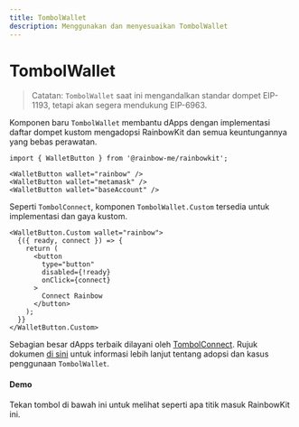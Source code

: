 ```yaml
---
title: TombolWallet
description: Menggunakan dan menyesuaikan TombolWallet
---
```


# TombolWallet

> Catatan: `TombolWallet` saat ini mengandalkan standar dompet EIP-1193, tetapi akan segera mendukung EIP-6963.

Komponen baru `TombolWallet` membantu dApps dengan implementasi daftar dompet kustom mengadopsi RainbowKit dan semua keuntungannya yang bebas perawatan.

```tsx
import { WalletButton } from '@rainbow-me/rainbowkit';

<WalletButton wallet="rainbow" />
<WalletButton wallet="metamask" />
<WalletButton wallet="baseAccount" />
```

Seperti `TombolConnect`, komponen `TombolWallet.Custom` tersedia untuk implementasi dan gaya kustom.

```tsx
<WalletButton.Custom wallet="rainbow">
  {({ ready, connect }) => {
    return (
      <button
        type="button"
        disabled={!ready}
        onClick={connect}
      >
        Connect Rainbow
      </button>
    );
  }}
</WalletButton.Custom>
```

Sebagian besar dApps terbaik dilayani oleh [TombolConnect](https://www.rainbowkit.com/docs/connect-button). Rujuk dokumen [di sini](https://www.rainbowkit.com/docs/wallet-button) untuk informasi lebih lanjut tentang adopsi dan kasus penggunaan `TombolWallet`.

#### Demo

Tekan tombol di bawah ini untuk melihat seperti apa titik masuk RainbowKit ini.

<DemoTombolWallet />
